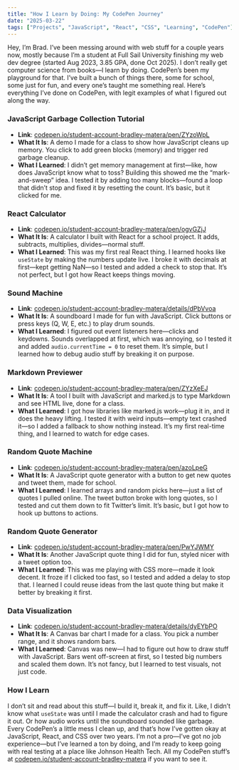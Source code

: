```yaml
---
title: "How I Learn by Doing: My CodePen Journey"
date: "2025-03-22"
tags: ["Projects", "JavaScript", "React", "CSS", "Learning", "CodePen"]
---
```


Hey, I’m Brad. I’ve been messing around with web stuff for a couple years now, mostly because I’m a student at Full Sail University finishing my web dev degree (started Aug 2023, 3.85 GPA, done Oct 2025). I don’t really get computer science from books—I learn by doing. CodePen’s been my playground for that. I’ve built a bunch of things there, some for school, some just for fun, and every one’s taught me something real. Here’s everything I’ve done on CodePen, with legit examples of what I figured out along the way.

### JavaScript Garbage Collection Tutorial
- **Link**: [codepen.io/student-account-bradley-matera/pen/ZYzoWpL](https://codepen.io/student-account-bradley-matera/pen/ZYzoWpL)
- **What It Is**: A demo I made for a class to show how JavaScript cleans up memory. You click to add green blocks (memory) and trigger red garbage cleanup.
- **What I Learned**: I didn’t get memory management at first—like, how does JavaScript know what to toss? Building this showed me the “mark-and-sweep” idea. I tested it by adding too many blocks—found a loop that didn’t stop and fixed it by resetting the count. It’s basic, but it clicked for me.

### React Calculator
- **Link**: [codepen.io/student-account-bradley-matera/pen/ogvGZjJ](https://codepen.io/student-account-bradley-matera/pen/ogvGZjJ)
- **What It Is**: A calculator I built with React for a school project. It adds, subtracts, multiplies, divides—normal stuff.
- **What I Learned**: This was my first real React thing. I learned hooks like `useState` by making the numbers update live. I broke it with decimals at first—kept getting NaN—so I tested and added a check to stop that. It’s not perfect, but I got how React keeps things moving.

### Sound Machine
- **Link**: [codepen.io/student-account-bradley-matera/details/dPbVvoa](https://codepen.io/student-account-bradley-matera/details/dPbVvoa)
- **What It Is**: A soundboard I made for fun with JavaScript. Click buttons or press keys (Q, W, E, etc.) to play drum sounds.
- **What I Learned**: I figured out event listeners here—clicks and keydowns. Sounds overlapped at first, which was annoying, so I tested it and added `audio.currentTime = 0` to reset them. It’s simple, but I learned how to debug audio stuff by breaking it on purpose.

### Markdown Previewer
- **Link**: [codepen.io/student-account-bradley-matera/pen/ZYzXeEJ](https://codepen.io/student-account-bradley-matera/pen/ZYzXeEJ)
- **What It Is**: A tool I built with JavaScript and marked.js to type Markdown and see HTML live, done for a class.
- **What I Learned**: I got how libraries like marked.js work—plug it in, and it does the heavy lifting. I tested it with weird inputs—empty text crashed it—so I added a fallback to show nothing instead. It’s my first real-time thing, and I learned to watch for edge cases.

### Random Quote Machine
- **Link**: [codepen.io/student-account-bradley-matera/pen/azoLpeG](https://codepen.io/student-account-bradley-matera/pen/azoLpeG)
- **What It Is**: A JavaScript quote generator with a button to get new quotes and tweet them, made for school.
- **What I Learned**: I learned arrays and random picks here—just a list of quotes I pulled online. The tweet button broke with long quotes, so I tested and cut them down to fit Twitter’s limit. It’s basic, but I got how to hook up buttons to actions.

### Random Quote Generator
- **Link**: [codepen.io/student-account-bradley-matera/pen/PwYJWMY](https://codepen.io/student-account-bradley-matera/pen/PwYJWMY)
- **What It Is**: Another JavaScript quote thing I did for fun, styled nicer with a tweet option too.
- **What I Learned**: This was me playing with CSS more—made it look decent. It froze if I clicked too fast, so I tested and added a delay to stop that. I learned I could reuse ideas from the last quote thing but make it better by breaking it first.

### Data Visualization
- **Link**: [codepen.io/student-account-bradley-matera/details/dyEYbPO](https://codepen.io/student-account-bradley-matera/details/dyEYbPO)
- **What It Is**: A Canvas bar chart I made for a class. You pick a number range, and it shows random bars.
- **What I Learned**: Canvas was new—I had to figure out how to draw stuff with JavaScript. Bars went off-screen at first, so I tested big numbers and scaled them down. It’s not fancy, but I learned to test visuals, not just code.

### How I Learn
I don’t sit and read about this stuff—I build it, break it, and fix it. Like, I didn’t know what `useState` was until I made the calculator crash and had to figure it out. Or how audio works until the soundboard sounded like garbage. Every CodePen’s a little mess I clean up, and that’s how I’ve gotten okay at JavaScript, React, and CSS over two years. I’m not a pro—I’ve got no job experience—but I’ve learned a ton by doing, and I’m ready to keep going with real testing at a place like Johnson Health Tech. All my CodePen stuff’s at [codepen.io/student-account-bradley-matera](https://codepen.io/student-account-bradley-matera) if you want to see it.